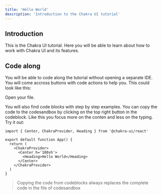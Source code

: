 ```yaml
---
title: 'Hello World'
description: 'Introduction to the Chakra UI tutorial'
---
```


## Introduction

This is the Chakra UI tutorial. Here you will be able to learn about how to work
with Chakra UI and its features.

## Code along

You will be able to code along the tutorial without opening a separate IDE. You
will come accross buttons with code actions to help you. This could look like
this:

Open your <TutorialFileAction type='open' path='/App.tsx' /> file.

You will also find code blocks with step by step examples. You can copy the code
to the codesandbox by clicking on the top right button in the codeblock. Like
this you focus more on the conten and less on the typing. Try it out:

```tsx path=/App.tsx type=tutorial
import { Center, ChakraProvider, Heading } from '@chakra-ui/react'

export default function App() {
  return (
    <ChakraProvider>
      <Center h='100vh'>
        <Heading>Hello World</Heading>
      </Center>
    </ChakraProvider>
  )
}
```

> Copying the code from codeblocks always replaces the complete code in the file
> of codesandbox

<TutorialFileAction type='open' path='/package.json' />
<TutorialFileAction type='open' path='/App.tsx' />
<TutorialFileAction type='add' path='/Test.tsx' />
<TutorialFileAction type='delete' path='/Test.tsx' />

